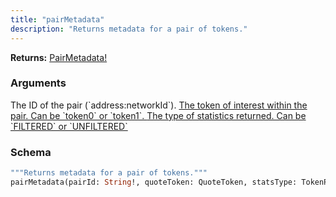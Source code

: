 ```yaml
---
title: "pairMetadata"
description: "Returns metadata for a pair of tokens."
---
```


**Returns:** [PairMetadata!](/api-reference/types/pairmetadata)

### Arguments

<ResponseField name="pairId" type="String!" required>
  The ID of the pair (`address:networkId`).
</ResponseField>

<a href="/api-reference/types/quotetoken">
  <ResponseField name="quoteToken" type="QuoteToken">
    The token of interest within the pair. Can be `token0` or `token1`.
  </ResponseField>
</a>

<a href="/api-reference/types/tokenpairstatisticstype">
  <ResponseField name="statsType" type="TokenPairStatisticsType">
    The type of statistics returned. Can be `FILTERED` or `UNFILTERED`
  </ResponseField>
</a>

### Schema


```graphql 
"""Returns metadata for a pair of tokens."""
pairMetadata(pairId: String!, quoteToken: QuoteToken, statsType: TokenPairStatisticsType): PairMetadata!
```
